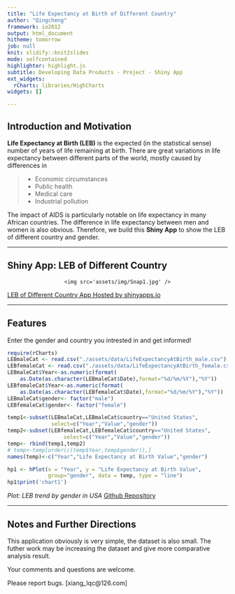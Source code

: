```yaml
---
title: "Life Expectancy at Birth of Different Country"
author: "Qingcheng"
framework: io2012
output: html_document
hitheme: tomorrow
job: null
knit: slidify::knit2slides
mode: selfcontained
highlighter: highlight.js
subtitle: Developing Data Products - Project - Shiny App
ext_widgets:
  rCharts: libraries/HighCharts
widgets: []

---  
```


## Introduction and Motivation
**Life Expectancy at Birth (LEB)** is the expected (in the statistical sense) number of years of life remaining at birth. There are great variations in life expectancy between different parts of the world, mostly caused by differences in 

> * Economic circumstances
> * Public health
> * Medical care 
> * Industrial pollution

The impact of AIDS is particularly notable on life expectancy in many African countries. The difference in life expectancy between men and women is also obvious. Therefore, we build this **Shiny App** to show the LEB of different country and gender.

---   

## Shiny App: LEB of Different Country

<div style='text-align: center;'>
    <img src='assets/img/Snap1.jpg' />
</div> 
[LEB of Different Country App Hosted by shinyapps.io](http://uhuruqingcheng.shinyapps.io/shiny) 

---  

## Features

Enter the gender and country you intrested in and get informed!

```r
require(rCharts)
LEBmaleCat <- read.csv("./assets/data/LifeExpectancyAtBirth_male.csv")
LEBfemaleCat <- read.csv("./assets/data/LifeExpectancyAtBirth_female.csv")
LEBmaleCat$Year<-as.numeric(format(
    as.Date(as.character(LEBmaleCat$Date),format="%d/%m/%Y"),"%Y"))
LEBfemaleCat$Year<-as.numeric(format(
    as.Date(as.character(LEBfemaleCat$Date),format="%d/%m/%Y"),"%Y"))
LEBmaleCat$gender<- factor("male")
LEBfemaleCat$gender<- factor("female")

temp1<-subset(LEBmaleCat,LEBmaleCat$country=="United States",
              select=c("Year","Value","gender"))
temp2<-subset(LEBfemaleCat,LEBfemaleCat$country=="United States",
                  select=c("Year","Value","gender"))
temp<- rbind(temp1,temp2)
# temp<-temp[order(c(temp$Year,temp$gender)),]
names(temp)<-c("Year","Life Expectancy at Birth Value","gender")

hp1 <- hPlot(x = "Year", y = "Life Expectancy at Birth Value",
             group="gender", data = temp, type = "line")
hp1$print('chart1')
```

*Plot: LEB trend by gender in USA* 
[Github Repository](https://github.com/uhuruqingcheng/DevelopingDataProducts_Project/tree/gh-pages)

---  

## Notes and Further Directions

This application obviously is very simple, the dataset is also small. The futher work may be increasing the dataset and give more comparative analysis result.

Your comments and questions are welcome. 

Please report bugs. [xiang_lqc@126.com]
